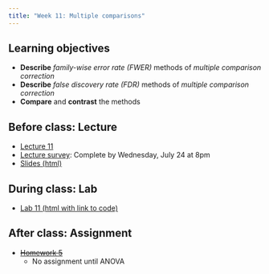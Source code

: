 ```yaml
---
title: "Week 11: Multiple comparisons"
---
```


## Learning objectives

* **Describe** *family-wise error rate (FWER)* methods of *multiple comparison correction*
* **Describe** *false discovery rate (FDR)* methods of *multiple comparison correction*
* **Compare** and **contrast** the methods

## Before class: Lecture 

* [Lecture 11](https://youtu.be/bGzXj8K74L8){target="_blank"} 
* [Lecture survey](https://forms.gle/v6o4wU8VPgRCLTiq7){target="_blank"}: Complete by Wednesday, July 24 at 8pm
* [Slides (html)](../slides/BTS510-24-11.qmd){target="_blank"}
    
## During class: Lab

* [Lab 11 (html with link to code)](../lab/BTS510-24-lab11.qmd){target="_blank"}

## After class: Assignment

* ~~[Homework 5](){target="_blank"}~~
    * No assignment until ANOVA 
